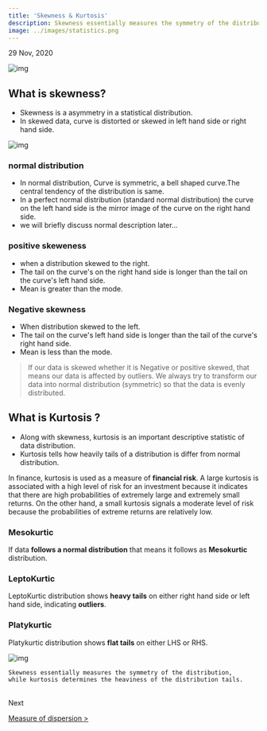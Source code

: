 ```yaml
---
title: 'Skewness & Kurtosis'
description: Skewness essentially measures the symmetry of the distribution,while kurtosis determines the heaviness of the distribution tails.
image: ../images/statistics.png
---
```


29 Nov, 2020

![img](https://i.imgur.com/T7FI3JO.png)


## What is skewness?

- Skewness is a asymmetry in a statistical distribution.
- In skewed data, curve is distorted or skewed in left hand side or right hand side.

![img](https://i.imgur.com/M7dFOfN.png)

### normal distribution
- In normal distribution, Curve is symmetric, a bell shaped curve.The central tendency of the distribution is same.
- In a perfect normal distribution (standard normal distribution) the curve on the left hand side is the mirror image of the curve on the right hand side.
- we will briefly discuss normal description later...

### positive skeweness
- when a distribution skewed to the right.
- The tail on the curve's on the right hand side is longer than the tail on the curve's left hand side.
- Mean is greater than the mode.


### Negative skewness
- When distribution skewed to the left.
- The tail on the curve's left hand side is longer than the tail of the curve's right hand side.
- Mean is less than the mode.


> If our data is skewed whether it is Negative or positive skewed, that means our data is affected by outliers.
We always try to transform our data into normal distribution (symmetric) so that the data is evenly distributed.


## What is Kurtosis ?
- Along with skewness, kurtosis is an important descriptive statistic of data distribution.
- Kurtosis tells how heavily tails of a distribution is differ from normal distribution.

In finance, kurtosis is used as a measure of **financial risk**.
A large kurtosis is associated with a high level of risk for an investment because it indicates that there are high probabilities of extremely large and extremely small returns. On the other hand,
a small kurtosis signals a moderate level of risk because the probabilities of extreme returns are relatively low.


### Mesokurtic
If data **follows a normal distribution** that means it follows as **Mesokurtic** distribution.

### LeptoKurtic
LeptoKurtic distribution shows **heavy tails** on either right hand side or left hand side, indicating **outliers**.

### Platykurtic
Platykurtic distribution shows **flat tails** on either LHS or RHS.


![img](https://i.imgur.com/Br0m4jx.png)


```mdx title=DO-not-confuse
Skewness essentially measures the symmetry of the distribution,
while kurtosis determines the heaviness of the distribution tails.
```
<br />
Next 
<br />

[Measure of dispersion >](/notes/stats/measure-of-dispersion/)